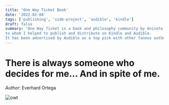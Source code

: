 ```yaml
---
title: 'One Way Ticket Book'
date: '2022-02-04'
tags: ['publishing', 'side-project', 'audible', 'kindle']
draft: false
summary: 'One Way Ticket is a book and philosophy community by Aniceto González 
to whom I helped to publish and distribute on Kindle and Audible. 
It has been advertised by Audible as a top pick with other fanous authors.'
---
```


# There is always someone who decides for me... And in spite of me.

_Author_: Everhard Ortega

![owt](../static/images/book-audible.jpeg "owt")

